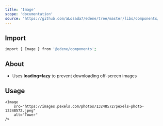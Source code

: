 ```yaml
---
title: 'Image'
scope: 'documentation'
source: 'https://github.com/aLosada7/edene/tree/master/libs/components/src/Image'
---
```


## Import

```bash
import { Image } from '@edene/components';
```

## About

-   Uses **loading=lazy** to prevent downloading off-screen images

## Usage

```tsx
<Image
    src="https://images.pexels.com/photos/13248572/pexels-photo-13248572.jpeg"
    alt="Tower"
/>
```
